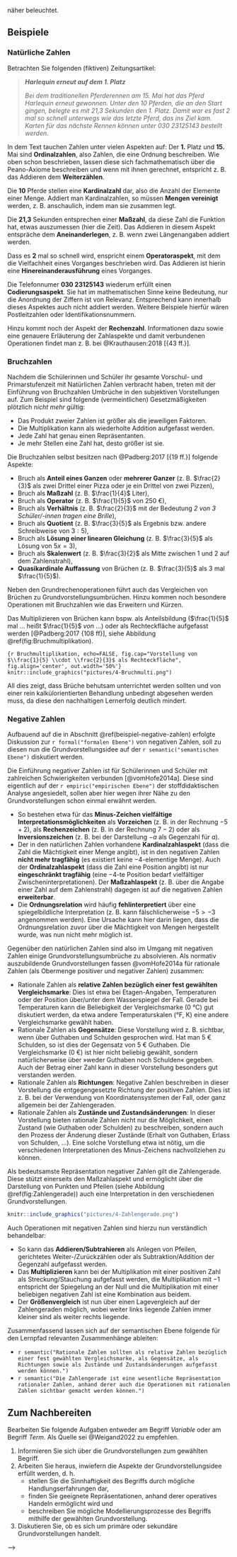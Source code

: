 <!--
# Grundvorstellungen

> **Ziele**
>
> + Sie können die Grundvorstellungsidee beschreiben und wissen über deren Bedeutung für den Mathematikunterricht.
> + Ihnen ist bewusst, dass Grundvorstellungen i. d. R. zu Begriffen (Objekten und Operationen) existieren.
> + Sie kennen Grundvorstellungen zu einzelnen mathematischen Begriffen.
>
> **Material**
>
> + Folien zum Kapitel 3 ([pdf](files/Stoffdidaktik2024-03-Grundvorstellungen.pdf), [Keynote](files/Stoffdidaktik2024-03-Grundvorstellungen.key))

## Begriffsklärung {#grundvorstellungen-begriffsklaerung}

### Grundvorstellungsidee

Als Sie zu Beginn Ihres Mathematikstudiums die Peano-Axiome zur Definition der natürlichen Zahlen $\mathbb{N}$ kennengelernt haben, konnten Sie dies wahrscheinlich -- trotz der Neuigkeit der formalen Beschreibung -- derart mit Ihrer Lebenswelterfahrung in Verbindung bringen, dass natürliche Zahlen abgezählt werden können, also dass damit z. B. die Platzierungen eines Wettrennens durchnummeriert werden können.

> **Peano-Axiome** [@WikiPeano]
>
> 1. $0$ ist eine natürliche Zahl.
> 2. Jede natürliche Zahl $n$ hat eine natürliche Zahl $n'$ als Nachfolger.
> 3. $0$ ist kein Nachfolger einer natürlichen Zahl.
> 4. Natürliche Zahlen mit gleichem Nachfolger sind gleich.
> 5. Enthält die Menge $X$ die $0$ und mit jeder natürlichen Zahl $n$ auch deren Nachfolger $n'$, so bilden die natürlichen Zahlen eine Teilmenge von $X$.

Dieser **Bezug auf eine bekannte Handlung** ist wesentlich dafür, dass die Definition und damit der Begriff der natürlichen Zahlen für Sie mit einem Sinn behaftet ist. Innerhalb dieser *ordinalen Sichtweise* natürlicher Zahlen helfen nun geeignete^[*Geeignet* heißt in diesem Fall, dass sich die Kernaussage des Begriffs in der Repräsentation wiederfindet. Im Ordinalzahlaspekt ist dies v. a. die Reihung von Zahlen. Was dabei (noch) nicht relevant ist, ist zum Beispiel die exakte Messbarkeit, wie man sie etwa auf dem Zahlenstrahl repräsentiert.] **Repräsentationen** dabei, sich Rechenoperationen vorstellen und sie **operativ**^[*Operativ* heißt hier zum Beispiel, dass Sie zu einer Aufgabe wie $2+7$ Nachbaraufgaben ($2+8$), Umkehraufgaben ($7-2$), Platzhalteraufgaben ($2+\boxed{\phantom{5}}=7$) usw. aufstellen und lösen können.] auszuführen zu können, also bspw. das Addieren als ein Weiterzählen aufzufassen (siehe Abbildung \@ref(fig:Addition)).\index{Natürliche Zahlen|)}

```r
knitr::include_graphics("pictures/4-Addition.png")
```

Mit der Fähigkeit der Verknüpfung des mathematischen Begriffs und der Lebenswelt ist also eine **Anwendung des Begriffs auf die Wirklichkeit** möglich, insbesondere in Modellierungsprozessen. Dabei sind beide Richtungen relevant: Von der Realsituation zur Mathematik und von der Mathematik zur Realität.

Ziel des Mathematikunterrichts sollte es nun sein, für alle relevanten mathematischen Begriffe ein derartiges Verständnis aufzubauen, was auch heißt, verschiedene Vorstellungen zu einem Begriff zu vermitteln. Nach @Hofe:1995 [{97 f.}, Hervorhebung durch H.E.] ergibt sich daraus eine Orientierung an Grundvorstellungen im Mathematikunterricht:

::: {.definition #Grundvorstellungen name="Grundvorstellungen"}
Die **Grundvorstellungsidee**\index{Grundvorstellung|textbf}\index{Grundvorstellungsidee|see{Grundvorstellung}} beschreibt **Beziehungen zwischen mathematischen Inhalten und** dem Phänomen der **individuellen Begriffsbildung**. In ihren unterschiedlichen Ausprägungen charakterisiert sie mit jeweils unterschiedlichen Schwerpunkten insbesondere drei Aspekte dieses Phänomens:

- Sinnkonstituierung eines Begriffs durch **Anknüpfung an** bekannte **Sach- oder Handlungszusammenhänge** bzw. **Handlungsvorstellungen**,\index{Grundvorstellung!Sinnkonstituierung|textbf}
- Aufbau entsprechender (visueller) **Repräsentationen bzw. »Verinnerlichungen«**, die **operatives Handeln** auf der Vorstellungsebene ermöglichen,\index{Grundvorstellung!Repräsentation|textbf}
- Fähigkeit zur Anwendung eines Begriffs auf die Wirklichkeit durch **Erkennen der** entsprechenden **Struktur in Sachzusammenhängen** oder durch **Modellieren** des Sachproblems **mit Hilfe der mathematischen Struktur**.\index{Grundvorstellung!Modellierung|textbf}
:::

### Ausdifferenzierung

Weiterhin unterscheidet @vomHofe2014 zwischen **primären**\index{Grundvorstellung!primäre Grundvorstellung} und **sekundären**\index{Grundvorstellung!sekundäre Grundvorstellung} Grundvorstellungen, abhängig von der Erfahrungswelt der Handlungen. Während sich primäre Grundvorstellungen auf reale Handlungserfahrungen stützen (z. B. mit Steckwürfeln in der Arithmetik), entstammen sekundäre Grundvorstellungen aus den Handlungen mit bereits im Mathematikunterricht aufgebauten Repräsentationen (z. B. Operationen auf dem Zahlenstrahl).

Einige Quellen unterscheiden zwischen **Aspekten** und **Grundvorstellungen**. Nach @Greefrath2016 [17] ist ein »Aspekt eines mathematischen Begriffs […] ein Teilbereich des Begriffs, mit dem dieser fachlich
charakterisiert werden kann«, während »eine Grundvorstellung zu einem mathematischen Begriff […] eine inhaltliche Deutung des Begriffs [ist], die diesem Sinn gibt.« Im oben angebrachte Beispiel entspräche die Definition der natürlichen Zahlen über die Peano-Axiome dem *Ordinalzahlaspekt*, der mit der Grundvorstellung verbunden ist, dass die natürlichen Zahlen mit $0$ beginnend eine feste Reihenfolge beschreiben. Da jedoch nicht alle Quellen diese Unterscheidung so präzise vornehmen und es auch teils zu Vermischungen kommt, soll diese (auf theoretischer Ebene relevante) Diskussion hier in der Stoffdidaktik-Veranstaltung nicht weiter von Relevanz sein. Für Ihre Unterrichtsgestaltung ist insbesondere relevant, dass sie einen **aspektreichen bzw. an vielfältigen Grundvorstellungen** orientierten Umgang mit Begriffen anstreben. Auch wenn Sie nicht unmittelbar und sofort jeweils alle Aspekte eines Begriffs im Unterricht ansprechen werden, hilft Ihnen das Wissen über den Aspektreichtum in der Unterrichtsplanung für die Ausbildung eines umfassenden Begriffsverständnisses.


Entsprechend ihrer Definition werden Grundvorstellungen für **Begriffe** erarbeitet -- hinsichtlich der Arten mathematischen Wissens (vgl. Abschnitt \@ref(arten-mathematischen-wissens)) also anscheinend nicht für Zusammenhänge und Verfahren. Jedoch können Grundvorstellungen zu einem Begriff sowohl hinsichtlich des *Objekts* an sich bestehen, als auch hinsichtlich der *Operationen* mit diesem Begriff. Das Addieren ist beispielsweise im Ordinalzahlaspekt eine Operation, verbunden mit der Grundvorstellung des Weiterzählens. Insofern können auch Zusammenhänge und Verfahren durchaus mit Grundvorstellungen verknüpft werden, sofern der Fokus auf dem Operieren mit den in ihnen enthaltenen Begriffen liegt.


Die in Definition \@ref(def:Grundvorstellungen) dargestellte Grundvorstellungsidee hat einen **normativen**\index{Grundvorstellung!normativ|textbf} Charakter, d. h. es wird davon ausgegangen, dass (aus professioneller Sicht der Mathematikdidaktik) zu mathematischen Begriffen bestimmte Grundvorstellungen identifiziert werden können, die es im Unterricht zu vermitteln gilt. Oder anders gefragt: »Welche Grundvorstellungen sind zur Lösung des Problems aus der Sicht des Lehrenden adäquat?« [@Hofe:1995 106]. Diese Sichtweise wird durch eine **deskriptive**\index{Grundvorstellung!deskriptiv|textbf} Perspektive ergänzt: »Welche individuellen Vorstellungen lassen sich im Lösungsversuch des Schülers erkennen?« [@Hofe:1995 107]. Diese über empirische Untersuchungen zu ermittelnden Vorstellungen sind das, was sich Schülerinnen und Schüler *tatsächlich* unter einem Begriff vorstellen, wozu ggf. auch typische *Fehlvorstellungen*^[Mit *Fehlvorstellungen* sind hier individuelle Vorstellungen der Schülerinnen und Schüler gemeint, die mathematisch nicht tragfähig und daher aus fachlicher Perspektive fehlerhaft sind. So ist etwa die Vorstellung, dass Multiplizieren immer vergrößert, in den Natürlichen Zahlen tragfähig (und damit eine Grundvorstellung), in den Bruchzahlen jedoch nicht mehr tragfähig und wird dort dann zur Fehlvorstellung. Neben *Fehlvorstellungen* können weitere individuelle Vorstellungen *Alltagsvorstellungen*, *Präkonzepte* o. ä. sein [siehe auch @Schecker2018 {11 f.}].] gehören können. Kenntnisse darüber sind für Lehrkräfte ungemein wichtig, um Ergebnisse von Schülerinnen und Schülern interpretieren und einordnen zu können und dann ggf. entsprechende Hilfsangebote zu machen. Dies entspricht dann einer **konstruktiven**\index{Grundvorstellung!konstruktiv|textbf} Perspektive auf Grundvorstellungen: »Worauf sind etwaige Divergenzen zurückzuführen, und wie lassen sich diese beheben?« [@Hofe:1995 107].


## GV und Stoffdidaktik

Im Rahmen dieser Veranstaltung, insbesondere den von Ihnen ausgearbeiteten Seminarthemen, wird der Schwerpunkt auf *normative* Grundvorstellungen gelegt, was der `r semantic("semantischen Ebene")` des [Vier-Ebenen-Ansatzes](#tab:fragen-ebenen) zugeordnet werden kann, weil die mathematischen Begriffe hier mit einem Sinn versehen werden. Die *deskriptive* und *konstruktive* Perspektive sind dagegen der `r empiric("empirischen Ebene")` zuzuordnen, da hier individuelle Vorstellungen der Schülerinnen und Schüler von Relevanz sind. Dies betrifft insbesondere auch das Potenzial, (ggf. mathematisch unvollständige) individuelle Vorstellungen aufzugreifen bei der Ausbildung von (normativ erwünschten) Grundvorstellungen.

Das Identifizieren von Grundvorstellungen zu einem Begriff ist, genau wie bei den [Fundamentalen Ideen](#fundamentale-ideen), Aufgabe der mathematikdidaktischen Forschung [ein Modell dafür findet man bei @Salle2021]. Als Lehrkraft profitieren Sie von diesen Ergebnissen und nutzen sie für Ihre stoffdidaktische Analyse.

Im Gegensatz zu den fundamentalen Ideen, die ihren Ursprung in der *Sachstruktur des mathematischen Inhalts* haben, fokussieren die Grundvorstellungen stärker auf den Sinn des fachlichen Begriffs *für das Individuum*. Grundvorstellungen beziehen sich auf spezifische Begriffe und Operationen mit Begriffen, während fundamentale Ideen größere, themenübergreifende Leitlinien für die Stoffauswahl und -strukturierung bilden.

Für die Unterrichtsplanung und -durchführung ist neben der Frage, *welche* Grundvorstellungen von Relevanz sind (Spezifizieren im Vier-Ebenen-Ansatz) vor allem interessant, *wie* diese ausgebildet werden können (Strukturieren im Vier-Ebenen-Ansatz). Letzteres wird u. a. in den nächsten Kapiteln<!-- \@ref(arbeitsmittel) im Umgang mit *Arbeitsmitteln*--> näher beleuchtet.


## Beispiele

### Natürliche Zahlen
Betrachten Sie folgenden (fiktiven) Zeitungsartikel:\index{Natürliche Zahlen|(}

> ***Harlequin erneut auf dem 1. Platz***
>
> *Bei dem traditionellen Pferderennen am 15. Mai hat das Pferd Harlequin erneut gewonnen. Unter den 10 Pferden, die an den Start gingen, belegte es mit 21,3 Sekunden den 1. Platz. Damit war es fast 2 mal so schnell unterwegs wie das letzte Pferd, das ins Ziel kam. Karten für das nächste Rennen können unter 030 23125143 bestellt werden.*

In dem Text tauchen Zahlen unter vielen Aspekten auf: Der **1.** Platz und **15.** Mai sind **Ordinalzahlen**, also Zahlen, die eine Ordnung beschreiben. Wie oben schon beschrieben, lassen diese sich fachmathematisch über die Peano-Axiome beschreiben und wenn mit ihnen gerechnet, entspricht z. B. das Addieren dem **Weiterzählen**.

Die **10** Pferde stellen eine **Kardinalzahl** dar, also die Anzahl der Elemente einer Menge. Addiert man Kardinalzahlen, so müssen **Mengen vereinigt** werden, z. B. anschaulich, indem man sie zusammen legt.

Die **21,3** Sekunden entsprechen einer **Maßzahl**, da diese Zahl die Funktion hat, etwas auszumessen (hier die Zeit). Das Addieren in diesem Aspekt entspräche dem **Aneinanderlegen**, z. B. wenn zwei Längenangaben addiert werden.

Dass es **2** mal so schnell wird, enspricht einem **Operatoraspekt**, mit dem die Vielfachheit eines Vorganges beschrieben wird. Das Addieren ist hierin eine **Hinereinanderausführung** eines Vorganges.

Die Telefonnumer **030 23125143** wiederum erfüllt einen **Codierungsaspekt**. Sie hat im mathematischen Sinne keine Bedeutung, nur die Anordnung der Ziffern ist von Relevanz. Entsprechend kann innerhalb dieses Aspektes auch nicht addiert werden. Weitere Beispiele hierfür wären Postleitzahlen oder Identifikationsnummern.

Hinzu kommt noch der Aspekt der **Rechenzahl**. Informationen dazu sowie eine genauere Erläuterung der Zahlaspekte und damit verbundenen Operationen findet man z. B. bei @Krauthausen:2018 [{43 ff.}].\index{Natürliche Zahlen|)}


### Bruchzahlen


Nachdem\index{Brüche|(} die Schülerinnen und Schüler ihr gesamte Vorschul- und Primarstufenzeit mit Natürlichen Zahlen verbracht haben, treten mit der Einführung von Bruchzahlen Umbrüche in den subjektiven Vorstellungen auf. Zum Beispiel sind folgende (vermeintlichen) Gesetzmäßigkeiten plötzlich *nicht mehr* gültig:

* Das Produkt zweier Zahlen ist größer als die jeweiligen Faktoren.
* Die Multiplikation kann als wiederholte Addition aufgefasst werden.
* Jede Zahl hat genau einen Repräsentanten.
* Je mehr Stellen eine Zahl hat, desto größer ist sie.

Die Bruchzahlen selbst besitzen nach @Padberg:2017 [{19 ff.}] folgende Aspekte:

* Bruch als **Anteil eines Ganzen** oder **mehrerer Ganzer**
  (z. B. $\frac{2}{3}$ als zwei Drittel einer Pizza oder je ein Drittel von zwei Pizzen),
* Bruch als **Maßzahl**
  (z. B. $\frac{1}{4}$ Liter),
* Bruch als **Operator**
  (z. B. $\frac{1}{5}$ von 250 €),
* Bruch als **Verhältnis**
  (z. B. $\frac{2}{3}$ mit der Bedeutung *2 von 3 Schüler/-innen tragen eine Brille*),
* Bruch als **Quotient**
  (z. B. $\frac{3}{5}$ als Ergebnis bzw. andere Schreibweise von $3:5$),
* Bruch als **Lösung einer linearen Gleichung**
  (z. B. $\frac{3}{5}$ als Lösung von $5x = 3$),
* Bruch als **Skalenwert**
  (z. B. $\frac{3}{2}$ als Mitte zwischen $1$ und $2$ auf dem Zahlenstrahl),
* **Quasikardinale Auffassung** von Brüchen
  (z. B. $\frac{3}{5}$ als 3 mal $\frac{1}{5}$).

Neben den Grundrechenoperationen führt auch das Vergleichen von Brüchen zu Grundvorstellungsumbrüchen. Hinzu kommen noch besondere Operationen mit Bruchzahlen wie das Erweitern und Kürzen.

Das Multiplizieren von Brüchen kann bspw. als Anteilsbildung ($\frac{1}{5}$ mal … heißt $\frac{1}{5}$ *von* …) oder als Rechteckfläche aufgefasst werden [@Padberg:2017 {108 ff}], siehe Abbildung \@ref(fig:Bruchmultiplikation).


```{r Bruchmultiplikation, echo=FALSE, fig.cap="Vorstellung von $\\frac{1}{5} \\cdot \\frac{2}{3}$ als Rechteckfläche", fig.align='center', out.width='50%'}
knitr::include_graphics("pictures/4-Bruchmulti.png")
```



All dies zeigt, dass Brüche behutsam unterrichtet werden sollten und von einer rein kalkülorientierten Behandlung unbedingt abgesehen werden muss, da diese den nachhaltigen Lernerfolg deutlich mindert.\index{Brüche|)}


### Negative Zahlen

Aufbauend auf die in Abschnitt \@ref(beispiel-negative-zahlen) erfolgte Diskussion zur `r formal("formalen Ebene")` von negativen Zahlen, soll zu diesen nun die Grundvorstellungsidee auf der `r semantic("semantischen Ebene")` diskutiert werden.

Die Einführung negativer Zahlen ist für Schülerinnen und Schüler mit zahlreichen Schwierigkeiten verbunden [@vomHofe2014a]. Diese sind eigentlich auf der `r empiric("empirischen Ebene")` der stoffdidaktischen Analyse angesiedelt, sollen aber hier wegen ihrer Nähe zu den Grundvorstellungen schon einmal erwähnt werden.

- So bestehen etwa für das **Minus-Zeichen vielfältige Interpretationsmöglichkeiten** als **Vorzeichen** (z. B. in der Rechnung $-5+2$), als **Rechenzeichen** (z. B. in der Rechnung $7-2$) oder als **Inversionszeichen** (z. B. bei der Darstellung $-a$ als Gegenzahl für $a$).
- Der in den natürlichen Zahlen vorhandene **Kardinalzahlaspekt** (dass die Zahl die Mächtigkeit einer Menge angibt), ist in den negativen Zahlen **nicht mehr tragfähig** (es existiert keine $-4$-elementige Menge). Auch der **Ordinalzahlaspekt** (dass die Zahl eine Position angibt) ist nur **eingeschränkt tragfähig** (eine $-4$-te Position bedarf vielfältiger Zwischeninterpretationen). Der **Maßzahlaspekt** (z. B. über die Angabe einer Zahl auf dem Zahlenstrahl) dagegen ist auf die negativen Zahlen **erweiterbar**.
- Die **Ordnungsrelation** wird häufig **fehlinterpretiert** über eine spiegelbildliche Interpretation (z. B. kann fälschlicherweise $-5>-3$ angenommen werden). Eine Ursache kann hier darin liegen, dass die Ordnungsrelation zuvor über die Mächtigkeit von Mengen hergestellt wurde, was nun nicht mehr möglich ist.

Gegenüber den natürlichen Zahlen sind also im Umgang mit negativen Zahlen einige Grundvorstellungsumbrüche zu absolvieren. Als normativ auszubildende Grundvorstellungen fassen @vomHofe2014a für rationale Zahlen (als Obermenge positiver und negativer Zahlen) zusammen:

- Rationale Zahlen als **relative Zahlen bezüglich einer fest gewählten Vergleichsmarke**: Dies ist etwa bei Etagen-Angaben, Temperaturen oder der Position über/unter dem Wasserspiegel der Fall. Gerade bei Temperaturen kann die Beliebigkeit der Vergleichsmarke (0 °C) gut diskutiert werden, da etwa andere Temperaturskalen (°F, K) eine andere Vergleichsmarke gewählt haben.
- Rationale Zahlen als **Gegensätze**: Diese Vorstellung wird z. B. sichtbar, wenn über Guthaben und Schulden gesprochen wird. Hat man 5 € Schulden, so ist dies der Gegensatz von 5 € Guthaben. Die Vergleichsmarke (0 €) ist hier nicht beliebig gewählt, sondern natürlicherweise über »weder Guthaben noch Schulden« gegeben. Auch der Betrag einer Zahl kann in dieser Vorstellung besonders gut verstanden werden.
- Rationale Zahlen als **Richtungen**: Negative Zahlen beschreiben in dieser Vorstellung die entgegengesetzte Richtung der positiven Zahlen. Dies ist z. B. bei der Verwendung von Koordinatensystemen der Fall, oder ganz allgemein bei der Zahlengeraden.
- Rationale Zahlen als **Zustände und Zustandsänderungen**: In dieser Vorstellung bieten rationale Zahlen nicht nur die Möglichkeit, einen Zustand (wie Guthaben oder Schulden) zu beschreiben, sondern auch den Prozess der Änderung dieser Zustände (Erhalt von Guthaben, Erlass von Schulden, …). Eine solche Vorstellung etwa ist nötig, um die verschiedenen Interpretationen des Minus-Zeichens nachvollziehen zu können.

Als bedeutsamste Repräsentation negativer Zahlen gilt die Zahlengerade. Diese stützt einerseits den Maßzahlaspekt und ermöglicht über die Darstellung von Punkten und Pfeilen (siehe Abbildung \@ref(fig:Zahlengerade)) auch eine Interpretation in den verschiedenen Grundvorstellungen.

```r
knitr::include_graphics("pictures/4-Zahlengerade.png")
```


Auch Operationen mit negativen Zahlen sind hierzu nun verständlich behandelbar:

- So kann das **Addieren/Subtrahieren** als Anlegen von Pfeilen, gerichtetes Weiter-/Zurückzählen oder als Subtraktion/Addition der Gegenzahl aufgefasst werden.
- Das **Multiplizieren** kann bei der Multiplikation mit einer positiven Zahl als Streckung/Stauchung aufgefasst werden, die Multiplikation mit $-1$ entspricht der Spiegelung an der Null und die Multiplikation mit einer beliebigen negativen Zahl ist eine Kombination aus beidem.
- Der **Größenvergleich** ist nun über einen Lagevergleich auf der Zahlengeraden möglich, wobei weiter links liegende Zahlen immer kleiner sind als weiter rechts liegende.


Zusammenfassend lassen sich auf der semantischen Ebene folgende für den Lernpfad relevanten Zusammenhänge ableiten:


- `r semantic("Rationale Zahlen sollten als relative Zahlen bezüglich einer fest gewählten Vergleichsmarke, als Gegensätze, als Richtungen sowie als Zustände und Zustandsänderungen aufgefasst werden können.")`
- `r semantic("Die Zahlengerade ist eine wesentliche Repräsentation rationaler Zahlen, anhand derer auch die Operationen mit rationalen Zahlen sichtbar gemacht werden können.")`





## Zum Nachbereiten {#grundvorstellungen-nachbereitung}

Bearbeiten Sie folgende Aufgaben entweder am Begriff *Variable* oder am Begriff *Term*. Als Quelle sei @Weigand2022 zu empfehlen.

1. Informieren Sie sich über die Grundvorstellungen zum gewählten Begriff.
2. Arbeiten Sie heraus, inwiefern die Aspekte der Grundvorstellungsidee erfüllt werden, d. h.
   - stellen Sie die Sinnhaftigkeit des Begriffs durch mögliche Handlungserfahrungen dar,
   - finden Sie geeignete Repräsentationen, anhand derer operatives Handeln ermöglicht wird und
   - beschreiben Sie mögliche Modellierungsprozesse des Begriffs mithilfe der gewählten Grundvorstellung.
3. Diskutieren Sie, ob es sich um primäre oder sekundäre Grundvorstellungen handelt.

-->
